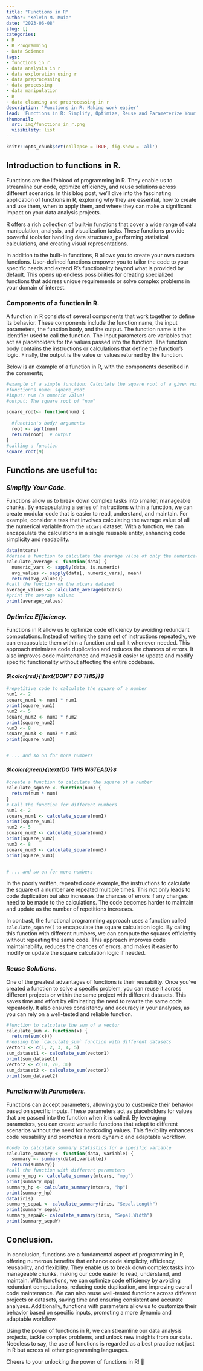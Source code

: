 ```yaml
---
title: "Functions in R"
author: "Kelvin M. Muia"
date: "2023-06-08"
slug: []
categories:
- R
- R Programming
- Data Science
tags:
- functions in r
- data analysis in r
- data exploration using r
- data preprocessing
- data processing
- data manipulation
- R
- data cleaning and preprocessing in r
description: 'Functions in R: Making work easier'
lead: 'Functions in R: Simplify, Optimize, Reuse and Parameterize Your Code'
thumbnail:
  src: img/functions_in_r.png
  visibility: list
---
```


```r
knitr::opts_chunk$set(collapse = TRUE, fig.show = 'all')
```

<!--more-->

## Introduction to functions in R.   

Functions are the lifeblood of programming in R. They enable us to streamline our code, optimize efficiency, and reuse solutions across different scenarios. In this blog post, we'll dive into the fascinating application of functions in R, exploring why they are essential, how to create and use them, when to apply them, and where they can make a significant impact on your data analysis projects.

R offers a rich collection of built-in functions that cover a wide range of data manipulation, analysis, and visualization tasks. These functions provide powerful tools for handling data structures, performing statistical calculations, and creating visual representations. 

In addition to the built-in functions, R allows you to create your own custom functions. User-defined functions empower you to tailor the code to your specific needs and extend R's functionality beyond what is provided by default. This opens up endless possibilities for creating specialized functions that address unique requirements or solve complex problems in your domain of interest.

### Components of a function in R.   

A function in R consists of several components that work together to define its behavior. These components include the function name, the input parameters, the function body, and the output. The function name is the identifier used to call the function. The input parameters are variables that act as placeholders for the values passed into the function. The function body contains the instructions or calculations that define the function's logic. Finally, the output is the value or values returned by the function. 

Below is an example of a function in R, with the components described in the comments;  

```r
#example of a simple function: Calculate the square root of a given number
#function's name: square_root
#input: num (a numeric value)
#output: The square root of "num"

square_root<- function(num) {
  
  #function's body/ arguments
  root <- sqrt(num)
  return(root)  # output
}
#calling a function
square_root(9)
```



## Functions are useful to:  

### *Simplify Your Code.*    

Functions allow us to break down complex tasks into smaller, manageable chunks. By encapsulating a series of instructions within a function, we can create modular code that is easier to read, understand, and maintain. For example, consider a task that involves calculating the average value of all the numerical variable from the `mtcars` dataset. With a function, we can encapsulate the calculations in a single reusable entity, enhancing code simplicity and readability.

```r
data(mtcars)
#define a function to calculate the average value of only the numerical variables
calculate_average <- function(data) {
  numeric_vars <- sapply(data, is.numeric)
  avg_values <- sapply(data[, numeric_vars], mean)
  return(avg_values)}
#call the function on the mtcars dataset
average_values <- calculate_average(mtcars)
#print the average values
print(average_values)
```

     
### *Optimize Efficiency.*    

Functions in R allow us to optimize code efficiency by avoiding redundant computations. Instead of writing the same set of instructions repeatedly, we can encapsulate them within a function and call it whenever needed. This approach minimizes code duplication and reduces the chances of errors. It also improves code maintenance and makes it easier to update and modify specific functionality without affecting the entire codebase.

#### ***$\color{red}{\text{DON'T DO THIS}}$***

```r
#repetitive code to calculate the square of a number
num1 <- 2
square_num1 <- num1 * num1
print(square_num1)
num2 <- 5
square_num2 <- num2 * num2
print(square_num2)
num3 <- 8
square_num3 <- num3 * num3
print(square_num3)


# ... and so on for more numbers
```

#### ***$\color{green}{\text{DO THIS INSTEAD}}$***    

```r
#create a function to calculate the square of a number
calculate_square <- function(num) {
  return(num * num)
}
# Call the function for different numbers
num1 <- 2
square_num1 <- calculate_square(num1)
print(square_num1)
num2 <- 5
square_num2 <- calculate_square(num2)
print(square_num2)
num3 <- 8
square_num3 <- calculate_square(num3)
print(square_num3)


# ... and so on for more numbers
```

In the poorly written, repeated code example, the instructions to calculate the square of a number are repeated multiple times. This not only leads to code duplication but also increases the chances of errors if any changes need to be made to the calculations. The code becomes harder to maintain and update as the number of repetitions increases.

In contrast, the functional programming approach uses a function called `calculate_square()` to encapsulate the square calculation logic. By calling this function with different numbers, we can compute the squares efficiently without repeating the same code. This approach improves code maintainability, reduces the chances of errors, and makes it easier to modify or update the square calculation logic if needed.

### *Reuse Solutions.*    

One of the greatest advantages of functions is their reusability. Once you've created a function to solve a specific problem, you can reuse it across different projects or within the same project with different datasets. This saves time and effort by eliminating the need to rewrite the same code repeatedly. It also ensures consistency and accuracy in your analyses, as you can rely on a well-tested and reliable function.

```r
#function to calculate the sum of a vector
calculate_sum <- function(x) {
  return(sum(x))}
#reusing the `calculate_sum` function with different datasets
vector1 <- c(1, 2, 3, 4, 5)
sum_dataset1 <- calculate_sum(vector1)
print(sum_dataset1)
vector2 <- c(10, 20, 30)
sum_dataset2 <- calculate_sum(vector2)
print(sum_dataset2)
```


### *Function with Parameters.*   

Functions can accept parameters, allowing you to customize their behavior based on specific inputs. These parameters act as placeholders for values that are passed into the function when it is called. By leveraging parameters, you can create versatile functions that adapt to different scenarios without the need for hardcoding values. This flexibility enhances code reusability and promotes a more dynamic and adaptable workflow.    

```r
#code to calculate summary statistics for a specific variable
calculate_summary <- function(data, variable) {
  summary <- summary(data[,variable])
  return(summary)}
#call the function with different parameters
summary_mpg <- calculate_summary(mtcars, "mpg")
print(summary_mpg)
summary_hp <- calculate_summary(mtcars, "hp")
print(summary_hp)
data(iris)
summary_sepaL <- calculate_summary(iris, "Sepal.Length")
print(summary_sepaL)
summary_sepaW<- calculate_summary(iris, "Sepal.Width")
print(summary_sepaW)
```
     
## Conclusion.    

In conclusion, functions are a fundamental aspect of programming in R, offering numerous benefits that enhance code simplicity, efficiency, reusability, and flexibility. They enable us to break down complex tasks into manageable chunks, making our code easier to read, understand, and maintain. With functions, we can optimize code efficiency by avoiding redundant computations, reducing code duplication, and improving overall code maintenance. We can also reuse well-tested functions across different projects or datasets, saving time and ensuring consistent and accurate analyses. Additionally, functions with parameters allow us to customize their behavior based on specific inputs, promoting a more dynamic and adaptable workflow.

Using the power of functions in R, we can streamline our data analysis projects, tackle complex problems, and unlock new insights from our data. Needless to say, the use of functions is regarded as a best practice not just in R but across all other programming languages.

Cheers to your unlocking the power of functions in R! 🎉







